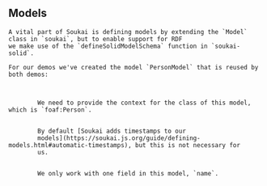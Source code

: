 
<Content>
    <h2 className="subtitle">Models</h2>

    A vital part of Soukai is defining models by extending the `Model` class in `soukai`, but to enable support for RDF
    we make use of the `defineSolidModelSchema` function in `soukai-solid`.

    For our demos we've created the model `PersonModel` that is reused by both demos:
</Content>

<Code id="PersonModel" language="typescript" code={PersonModel} className="line-numbers">
    <CodeStep lines={["5-6"]} title={"Setting context and type"}>
        We need to provide the context for the class of this model, which is `foaf:Person`.
    </CodeStep>
    <CodeStep lines={["7"]} title={"Disabling timestamps"}>
        By default [Soukai adds timestamps to our
        models](https://soukai.js.org/guide/defining-models.html#automatic-timestamps), but this is not necessary for
        us.
    </CodeStep>
    <CodeStep lines={["9"]} title={"Describing name"}>
        We only work with one field in this model, `name`.
    </CodeStep>
</Code>
